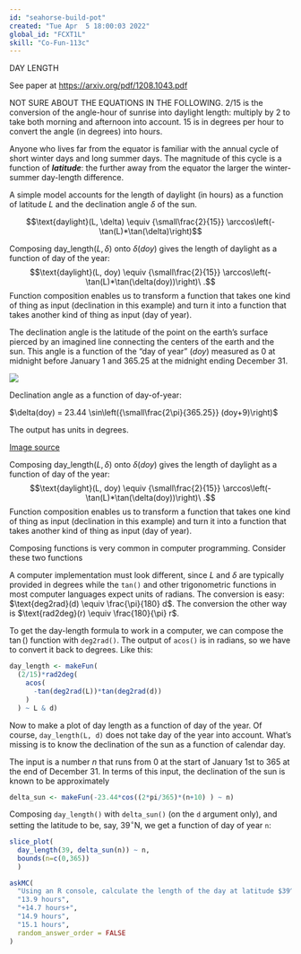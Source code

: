 ```yaml
---
id: "seahorse-build-pot"
created: "Tue Apr  5 18:00:03 2022"
global_id: "FCXT1L"
skill: "Co-Fun-113c"
---
```


DAY LENGTH


See paper at <https://arxiv.org/pdf/1208.1043.pdf>

NOT SURE ABOUT THE EQUATIONS IN THE FOLLOWING. 2/15 is the conversion of the angle-hour of sunrise into daylight length: multiply by 2 to take both morning and afternoon into account. 15 is in degrees per hour to convert the angle (in degrees) into hours. 

::: {.example data-latex=""}
Anyone who lives far from the equator is familiar with the annual cycle of short winter days and long summer days. The magnitude of this cycle is a function of ***latitude***: the further away from the equator the larger the winter-summer day-length difference. 

A simple model accounts for the length of daylight (in hours) as a function of latitude $L$ and the declination angle $\delta$ of the sun. 

$$\text{daylight}(L, \delta) \equiv {\small\frac{2}{15}} \arccos\left(-\tan(L)*\tan(\delta)\right)$$

Composing day_length$(L, \delta)$ onto $\delta(doy)$ gives the length of daylight as a function of day of the year:
$$\text{daylight}(L, doy) \equiv {\small\frac{2}{15}} \arccos\left(-\tan(L)*\tan(\delta(doy))\right)\ .$$
Function composition enables us to transform a function that takes one kind of thing as input (declination in this example) and turn it into a function that takes another kind of thing as input (day of year).

::: {.column-margin}
The declination angle is the latitude of the point on the earth's surface pierced by an imagined line connecting the centers of the earth and the sun. This angle is a function of the "day of year" ($doy$) measured as 0 at midnight before January 1 and 365.25 at the midnight ending December 31.

![](www/declination-angle.png)

Declination angle as a function of day-of-year: 

$\delta(doy) = 23.44 \sin\left({\small\frac{2\pi}{365.25}} (doy+9)\right)$

The output has units in degrees.

[Image source](https://www.researchgate.net/publication/298318962_Calculation_of_Optimum_Fixed_Tilt_Angle_of_PV_Panels_Depending_on_Solar_Angles_and_Comparison_of_the_Results_with_Experimental_Study_Conducted_in_Summer_in_Bilecik_Turkey?enrichId=rgreq-51488ef1a53e60fdea18a99d842428bf-XXX&enrichSource=Y292ZXJQYWdlOzI5ODMxODk2MjtBUzozMzk4NjIxMDU0MTE1OThAMTQ1ODA0MDg0ODkzMg%3D%3D&el=1_x_2&_esc=publicationCoverPdf)
:::

Composing day_length$(L, \delta)$ onto $\delta(doy)$ gives the length of daylight as a function of day of the year:
$$\text{daylight}(L, doy) \equiv {\small\frac{2}{15}} \arccos\left(-\tan(L)*\tan(\delta(doy))\right)\ .$$
Function composition enables us to transform a function that takes one kind of thing as input (declination in this example) and turn it into a function that takes another kind of thing as input (day of year).




:::



Composing functions is very common in computer programming. Consider these two functions


A computer implementation must look different, since $L$ and $\delta$ are typically provided in degrees while the `tan()` and other trigonometric functions in most computer languages expect units of radians. The conversion is easy: $\text{deg2rad}(d) \equiv \frac{\pi}{180} d$. The conversion the other way is $\text{rad2deg}(r) \equiv \frac{180}{\pi} r$.

To get the day-length formula to work in a computer, we can compose the $\tan()$ function with `deg2rad()`. The output of `acos()` is in radians, so we have to convert it back to degrees. Like this:

```r
day_length <- makeFun(
  (2/15)*rad2deg(
    acos(
      -tan(deg2rad(L))*tan(deg2rad(d))
    )
  ) ~ L & d)
```


Now to make a plot of day length as a function of day of the year. Of course, `day_length(L, d)` does not take day of the year into account. What's missing is to know the declination of the sun as a function of calendar day.

The input is a number $n$ that runs from 0 at the start of January 1st to 365 at the end of December 31. In terms of this input, the declination of the sun is known to be approximately
```r
delta_sun <- makeFun(-23.44*cos((2*pi/365)*(n+10) ) ~ n)
```

Composing `day_length()` with `delta_sun()` (on the `d` argument only), and setting the latitude to be, say, $39^\circ$N,  we get a function of day of year `n`:
```r
slice_plot(
  day_length(39, delta_sun(n)) ~ n, 
  bounds(n=c(0,365))
  )
```

```r
askMC(
  "Using an R console, calculate the length of the day at latitude $39^\\circ$ on the longest day of the year, which is when the declination of the sun is $23.44^\\circ$. How long is it?",
  "13.9 hours",
  "+14.7 hours+",
  "14.9 hours",
  "15.1 hours",
  random_answer_order = FALSE
)
```

